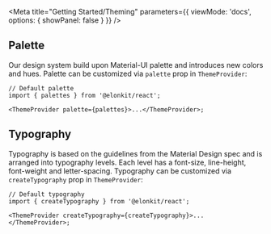 

<Meta
  title="Getting Started/Theming"
  parameters={{
    viewMode: 'docs',
    options: { showPanel: false }
  }}
/>

## Palette

Our design system build upon Material-UI palette and introduces new colors and hues. Palette can be customized via
`palette` prop in `ThemeProvider`:

```tsx
// Default palette
import { palettes } from '@elonkit/react';

<ThemeProvider palette={palettes}>...</ThemeProvider>;
```

<Story name="Palette">
  <PaletteDemo />
</Story>

## Typography

Typography is based on the guidelines from the Material Design spec and is arranged into typography levels. Each level
has a font-size, line-height, font-weight and letter-spacing. Typography can be customized via `createTypography` prop
in `ThemeProvider`:

```tsx
// Default typography
import { createTypography } from '@elonkit/react';

<ThemeProvider createTypography={createTypography}>...</ThemeProvider>;
```

<Story name="Typography">
  <TypographyDemo />
</Story>
